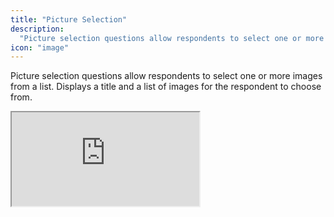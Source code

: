 ```yaml
---
title: "Picture Selection"
description:
  "Picture selection questions allow respondents to select one or more images from a list"
icon: "image"
---
```


Picture selection questions allow respondents to select one or more images from a list. Displays a title and a list of images for the respondent to choose from.

<iframe
  title="Survey Embed"
  src="https://app.formbricks.com/s/xtgmwxlk7jxxr4oi6ym7odki"
  style={{
    position: "relative",
    height: "90vh",
    maxHeight: "100vh",
    width: "100%",
    border: 0,
    borderRadius: "12px",
    overflow: "auto",
  }}
/>

## Elements

![Overview of Picture Selection question type](/images/xm-and-surveys/core-features/question-type/select-picture.webp)
### Title

Add a clear title to inform the respondent what information you are asking for.

### Description

Provide an optional description with further instructions.

### Images

Images can be uploaded via click or drag and drop. At least two images are required.

### Allow Multi Select

This option allows user to select more than one image.import { img } from "@/components/mdx-image";

// import PictureSelection from "./images/picture-selection.webp";
